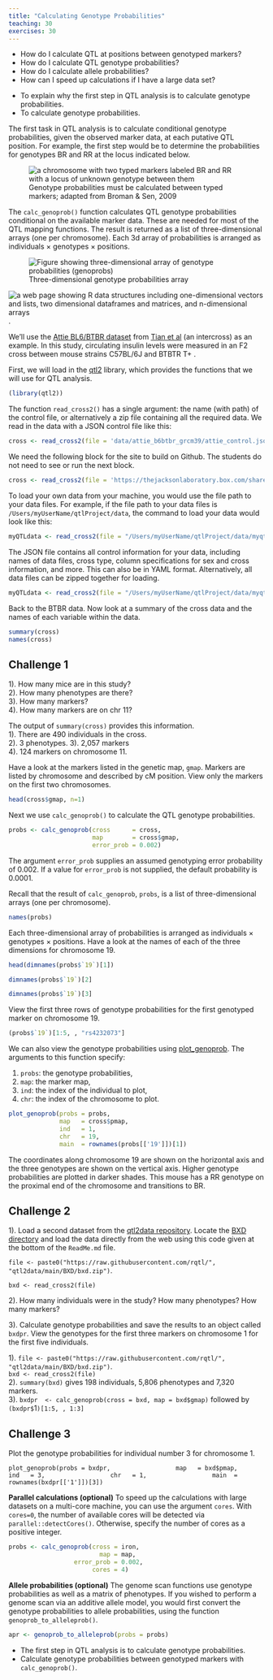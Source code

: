 ```yaml
---
title: "Calculating Genotype Probabilities"
teaching: 30
exercises: 30
---
```


:::::::::::::::::::::::::::::::::::::: questions 

- How do I calculate QTL at positions between genotyped markers?
- How do I calculate QTL genotype probabilities?
- How do I calculate allele probabilities?
- How can I speed up calculations if I have a large data set?

::::::::::::::::::::::::::::::::::::::::::::::::

::::::::::::::::::::::::::::::::::::: objectives

- To explain why the first step in QTL analysis is to calculate genotype 
probabilities.
- To calculate genotype probabilities.

::::::::::::::::::::::::::::::::::::::::::::::::

The first task in QTL analysis is to calculate conditional genotype 
probabilities, given the observed marker data, at each putative QTL position. 
For example, the first step would be to determine the probabilities for 
genotypes BR and RR at the locus indicated below.

![Genotype probabilities must be calculated between typed markers; adapted from Broman & Sen, 2009](fig/unknown_genotype.png){alt="a chromosome with two typed markers labeled BR and RR with a locus of unknown genotype between them"}

The `calc_genoprob()` function calculates QTL genotype probabilities conditional 
on the available marker data. These are needed for most of the QTL mapping 
functions. The result is returned as a list of three-dimensional arrays 
(one per chromosome). Each 3d array of probabilities is arranged as individuals 
$\times$ genotypes $\times$ positions.

![Three-dimensional genotype probabilities array](fig/threeD_array.png){alt='Figure showing three-dimensional array of genotype probabilities (genoprobs)'}

![A graphical review of data structures in R](https://devopedia.org/images/article/46/9213.1526125966.png){alt='a web page showing R data structures including one-dimensional vectors and lists, two dimensional dataframes and matrices, and n-dimensional arrays'}.  

We'll use the
[Attie BL6/BTBR dataset](https://thejacksonlaboratory.box.com/shared/static/svw7ivp5hhmd7vb8fy26tc53h7r85wez.zip)
from 
[Tian et al](https://www.ncbi.nlm.nih.gov/pmc/articles/PMC4649649/)
(an intercross) as an example. In this study, circulating insulin levels were 
measured in an F2 cross between mouse strains C57BL/6J and BTBTR T+ <tf>. 

First, we will load in the [qtl2](https://kbroman.org/qtl2/) library, which 
provides the functions that we will use for QTL analysis.

```r
(library(qtl2))
```

The function `read_cross2()` has a single argument: the name (with path) of the 
control file, or alternatively a zip file containing all the required data. We 
read in the data with a JSON control file like this:

```r
cross <- read_cross2(file = 'data/attie_b6btbr_grcm39/attie_control.json')
```

:::::::::::::::::::::::::::::::::::::::::::::::::::::::::::: instructor

We need the following block for the site to build on Github. The students do
not need to see or run the next block.

:::::::::::::::::::::::::::::::::::::::::::::::::::::::::::::::::::::::

```r
cross <- read_cross2(file = 'https://thejacksonlaboratory.box.com/shared/static/svw7ivp5hhmd7vb8fy26tc53h7r85wez.zip')
```

To load your own data from your machine, you would use the file path to your 
data files. For example, if the file path to your data files is 
`/Users/myUserName/qtlProject/data`, the command to load your data would look 
like this:

```r
myQTLdata <- read_cross2(file = "/Users/myUserName/qtlProject/data/myqtldata.json" )
```

The JSON file contains all control information for your data, including names of 
data files, cross type, column specifications for sex and cross information, and 
more. This can also be in YAML format. Alternatively, all data files can be 
zipped together for loading.

```r
myQTLdata <- read_cross2(file = "/Users/myUserName/qtlProject/data/myqtldata.zip" )
```

Back to the BTBR data. Now look at a summary of the cross data and the names of 
each variable within the data.

```r
summary(cross)
names(cross)
```


::::::::::::::::::::::::::::::::::::: challenge 

## Challenge 1

1). How many mice are in this study?  
2). How many phenotypes are there?    
3). How many markers?   
4). How many markers are on chr 11?     

:::::::::::::::::::::::: solution 

The output of `summary(cross)` provides this information.  
1). There are 490 individuals in the cross.  
2). 3 phenotypes. 
3). 2,057 markers     
4). 124 markers on chromosome 11. 

:::::::::::::::::::::::::::::::::

:::::::::::::::::::::::::::::::::::::


Have a look at the markers listed in the genetic map, `gmap`. Markers are listed 
by chromosome and described by cM position. View only the markers on the first 
two chromosomes.

```r
head(cross$gmap, n=1)
```

Next we use `calc_genoprob()` to calculate the QTL genotype probabilities.

```r
probs <- calc_genoprob(cross      = cross, 
                       map        = cross$gmap, 
                       error_prob = 0.002)
```

The argument `error_prob` supplies an assumed genotyping error probability of 
0.002. If a value for `error_prob` is not supplied, the default probability is 
0.0001. 

Recall that the result of `calc_genoprob`, `probs`, is a list of 
three-dimensional arrays (one per chromosome). 

```r
names(probs)
```

Each three-dimensional array of probabilities is arranged as individuals 
$\times$ genotypes $\times$ positions. Have a look at the names of each of the 
three dimensions for chromosome 19.

```r
head(dimnames(probs$`19`)[1])
```

```r
dimnames(probs$`19`)[2]
```

```r
dimnames(probs$`19`)[3]
```

View the first three rows of genotype probabilities for the first genotyped 
marker on chromosome 19.

```r
(probs$`19`)[1:5, , "rs4232073"]
```

We can also view the genotype probabilities using 
[plot_genoprob](https://github.com/rqtl/qtl2/blob/master/R/plot_genoprob.R). The 
arguments to this function specify:

1. `probs`: the genotype probabilities,
1. `map`: the marker map,
1. `ind`: the index of the individual to plot,
1. `chr`: the index of the chromosome to plot.

```r
plot_genoprob(probs = probs, 
              map   = cross$pmap, 
              ind   = 1, 
              chr   = 19, 
              main  = rownames(probs[['19']])[1])
```

The coordinates along chromosome 19 are shown on the horizontal axis and the 
three genotypes are shown on the vertical axis. Higher genotype probabilities 
are plotted in darker shades. This mouse has a RR genotype on the proximal end 
of the chromosome and transitions to BR.

::::::::::::::::::::::::::::::::::::: challenge 

## Challenge 2

1). Load a second dataset from the 
[qtl2data repository](https://github.com/rqtl/qtl2data). Locate the
[BXD directory](https://github.com/rqtl/qtl2data/tree/main/BXD) and load the
data directly from the web using this code given at the bottom of the 
`ReadMe.md` file.  

`file <- paste0("https://raw.githubusercontent.com/rqtl/", "qtl2data/main/BXD/bxd.zip")`. 

`bxd <- read_cross2(file)`  

2). How many individuals were in the study? How many phenotypes? 
How many markers?  
  
3). Calculate genotype probabilities and save the results to an object 
called `bxdpr`. View the genotypes for the first three markers on chromosome 1 
for the first five individuals.   

:::::::::::::::::::::::: solution 

1). `file <- paste0("https://raw.githubusercontent.com/rqtl/", "qtl2data/main/BXD/bxd.zip")`.      
`bxd <- read_cross2(file)`    
2). `summary(bxd)` gives 198 individuals, 5,806 phenotypes and 7,320 markers.     
3). `bxdpr  <- calc_genoprob(cross = bxd, map = bxd$gmap)` followed by  
`(bxdpr$`1`)[1:5, , 1:3]`

:::::::::::::::::::::::::::::::::


## Challenge 3

Plot the genotype probabilities for individual number 3 for chromosome 1.

:::::::::::::::::::::::: solution 

`plot_genoprob(probs = bxdpr,  
               map   = bxd$pmap,   
               ind   = 3,  
               chr   = 1,  
               main  = rownames(bxdpr[['1']])[3])`

:::::::::::::::::::::::::::::::::


:::::::::::::::::::::::::::::::::::::


**Parallel calculations (optional)** To speed up the calculations with large 
datasets on a multi-core machine, you can use the argument `cores`. With 
`cores=0`, the number of available cores will be detected via 
`parallel::detectCores()`. Otherwise, specify the number of cores as a positive 
integer.

```r
probs <- calc_genoprob(cross = iron, 
                         map = map, 
                  error_prob = 0.002, 
                       cores = 4)
```

**Allele probabilities (optional)** The genome scan functions use genotype 
probabilities as well as a matrix of phenotypes. If you wished to perform a 
genome scan via an additive allele model, you would first convert the genotype 
probabilities to allele probabilities, using the function 
`genoprob_to_alleleprob()`.

```r
apr <- genoprob_to_alleleprob(probs = probs)
```

::::::::::::::::::::::::::::::::::::: keypoints 

- The first step in QTL analysis is to calculate genotype probabilities.
- Calculate genotype probabilities between genotyped markers with 
`calc_genoprob()`.

::::::::::::::::::::::::::::::::::::::::::::::::

